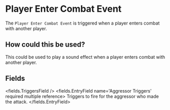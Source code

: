 
# Player Enter Combat Event 

The `Player Enter Combat Event` is triggered when a player enters combat with another player.

## How could this be used?

This could be used to play a sound effect when a player enters combat with another player.


## Fields

<fields.TriggersField />
<fields.EntryField name='Aggressor Triggers' required multiple reference>
     Triggers to fire for the aggressor who made the attack.
</fields.EntryField>
